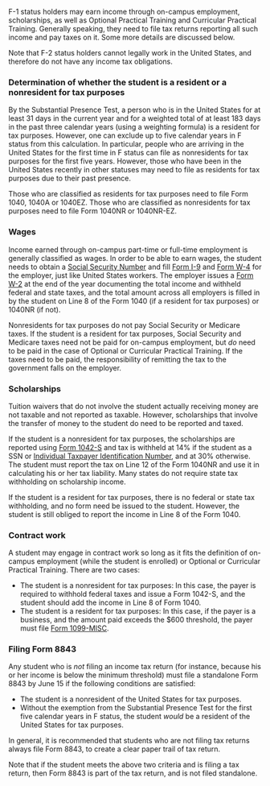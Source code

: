 F-1 status holders may earn income through on-campus employment, scholarships, as well as Optional Practical Training and Curricular Practical Training. Generally speaking, they need to file tax returns reporting all such income and pay taxes on it. Some more details are discussed below.

Note that F-2 status holders cannot legally work in the United States, and therefore do not have any income tax obligations. 

=== Determination of whether the student is a resident or a nonresident for tax purposes ===

{{main article|Substantial Presence Test}}

By the Substantial Presence Test, a person who is in the United States for at least 31 days in the current year and for a weighted total of at least 183 days in the past three calendar years (using a weighting formula) is a resident for tax purposes. However, one can exclude up to five calendar years in F status from this calculation. In particular, people who are arriving in the United States for the first time in F status can file as nonresidents for tax purposes for the first five years. However, those who have been in the United States recently in other statuses may need to file as residents for tax purposes due to their past presence.

Those who are classified as residents for tax purposes need to file Form 1040, 1040A or 1040EZ. Those who are classified as nonresidents for tax purposes need to file Form 1040NR or 1040NR-EZ.

=== Wages ===

Income earned through on-campus part-time or full-time employment is generally classified as wages. In order to be able to earn wages, the student needs to obtain a [[Social Security Number]] and fill [[I-9 (form)|Form I-9]] and [[Form W-4]] for the employer, just like United States workers. The employer issues a [[Form W-2]] at the end of the year documenting the total income and withheld federal and state taxes, and the total amount across all employers is filled in by the student on Line 8 of the Form 1040 (if a resident for tax purposes) or 1040NR (if not).

Nonresidents for tax purposes do not pay Social Security or Medicare taxes. If the student is a resident for tax purposes, Social Security and Medicare taxes need not be paid for on-campus employment, but ''do'' need to be paid in the case of Optional or Curricular Practical Training. If the taxes need to be paid, the responsibility of remitting the tax to the government falls on the employer.

=== Scholarships ===

Tuition waivers that do not involve the student actually receiving money are not taxable and not reported as taxable. However, scholarships that involve the transfer of money to the student do need to be reported and taxed.

If the student is a nonresident for tax purposes, the scholarships are reported using [[Form 1042|Form 1042-S]] and tax is withheld at 14% if the student as a SSN or [[Individual Taxpayer Identification Number]], and at 30% otherwise. The student must report the tax on Line 12 of the Form 1040NR and use it in calculating his or her tax liability. Many states do not require state tax withholding on scholarship income.

If the student is a resident for tax purposes, there is no federal or state tax withholding, and no form need be issued to the student. However, the student is still obliged to report the income in Line 8 of the Form 1040.

=== Contract work ===

A student may engage in contract work so long as it fits the definition of on-campus employment (while the student is enrolled) or Optional or Curricular Practical Training. There are two cases:

* The student is a nonresident for tax purposes: In this case, the payer is required to withhold federal taxes and issue a Form 1042-S, and the student should add the income in Line 8 of Form 1040.
* The student is a resident for tax purposes: In this case, if the payer is a business, and the amount paid exceeds the $600 threshold, the payer must file [[Form 1099-MISC]].

=== Filing Form 8843 ===

Any student who is ''not'' filing an income tax return (for instance, because his or her income is below the minimum threshold) must file a standalone Form 8843 by June 15 if the following conditions are satisfied:

* The student is a nonresident of the United States for tax purposes.
* Without the exemption from the Substantial Presence Test for the first five calendar years in F status, the student ''would'' be a resident of the United States for tax purposes.

In general, it is recommended that students who are not filing tax returns always file Form 8843, to create a clear paper trail of tax return.

Note that if the student meets the above two criteria and is filing a tax return, then Form 8843 is part of the tax return, and is not filed standalone.
